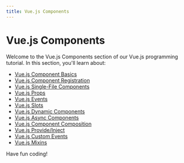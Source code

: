 ```yaml
---
title: Vue.js Components
---
```


# Vue.js Components

Welcome to the Vue.js Components section of our Vue.js programming tutorial. In this section, you'll learn about:

- [Vue.js Component Basics](./0-vuejs-component-basics.mdx)
- [Vue.js Component Registration](./1-vuejs-component-registration.mdx)
- [Vue.js Single-File Components](./2-vuejs-single-file-components.mdx)
- [Vue.js Props](./3-vuejs-props.mdx)
- [Vue.js Events](./4-vuejs-events.mdx)
- [Vue.js Slots](./5-vuejs-slots.mdx)
- [Vue.js Dynamic Components](./6-vuejs-dynamic-components.mdx)
- [Vue.js Async Components](./7-vuejs-async-components.mdx)
- [Vue.js Component Composition](./8-vuejs-component-composition.mdx)
- [Vue.js Provide/Inject](./9-vuejs-provide-inject.mdx)
- [Vue.js Custom Events](./10-vuejs-custom-events.mdx)
- [Vue.js Mixins](./11-vuejs-mixins.mdx)

Have fun coding!